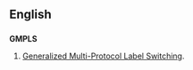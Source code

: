 ==English==

==={{initialism}}===
{{wikipedia|Automatic switched-transport network|GMPLS}}
'''GMPLS'''

# {{electronics}} [[Generalized Multi-Protocol Label Switching]].